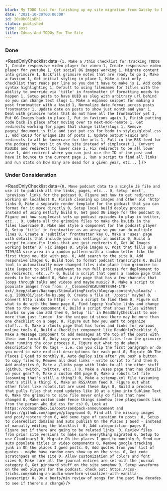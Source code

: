 ```yaml
---
blurb: My TODO list for finishing up my site migration from Gatsby to NextJS.
date: '2021-10-30T00:00:00'
id: 20eObC6LsBh1
status: published
type: post
title: Ideas And TODOs For The Site
---
```


### Done

<ReadOnlyChecklist data={`1, Make a /this checklist for tracking TODOs
1, Create responsive video player for vimeo
1, Create responsive video player for youtube
1, Get social OG images working
1, Migrate content into grimoire
1, Backfill grimoire notes that are ready to go
1, Make a favicon
1, Get initial styling in place
1, Make a text only checklist that reads per line so you don't have to make js
1, Add code syntax highlighting
1, Default to using filenames for titles with the ability to override via 'title' in frontmatter if formatting needs to happen
1, Setup posts to have UUID as slug with arbitrary url behind so you can change text slugs
1, Make a espanso snippet for making a post frontmatter with a ksuid
1, Normalize date format across posts frontmatter
1, Update date on posts to show just month and year
1, Deal with grimoire notes that do not have all the frontmatter yet
1, Put OG Images back in place
1, Put in favicons again
1, Finish putting code back in place after moving over to next-mdx-remote
1, Get redirects working for pages that change title/slugs
1, Remove pages/_document.js file and just put css for body in styles/global.css
1, Add KSUID for unique IDs of posts
1, Update output ksuids and redirects to all be lowercase for the urls
1, Pull in the RSS feed for the podcast to host it on the site instead of simplecast
1, Convert KSUIDs and redirects to lower case
1, Fix redirects to be all lower case
1, Add redirect where you can just use the ID of the post and have it bounce to the current page
1, Run a script to find all links and run stats on how many are dead for a given year, etc...
`} />

### Under Consideration 

<ReadOnlyChecklist data={`
0, Move podcast data to a single JS file and use it to publish all the links, pages, etc...
0, Setup 'next', 'previous' links for the podcast
0, Figure out how to get redirects working on localhost
0, Finish cleaning up images and other old 'http' links
0, Make a separate render template for the podcast that you can format for it more directly
0, Setup local build deploy process instead of using netlify build
0, Get good OG image for the podcast
0, Figure out how simplecast sets up podcast episodes to play in twitter, etc...
0, Update all the grimoire files to make the ksuids in the files lowercase
0, Make and style a component for the podcast player
0, Setup 'title' in frontmatter as an array so you can do multiple lines
0, Create a 'subtitle' frontmatter key
0, Make a 'uses' page with details that include your mic settings in auditio
0, Build a script to auto-fix links that are just redirects
0, Get OG Images working better
0, Fix images
0, Style images
0, Post that fills up a TI99/4A size area in a random pattern with a random letter like the first thing you did with pop.
0, Add search to the site
0, Add responsive images
0, Build tool to format podcast transcripts
0, Build tool to automatically move changed files into place from grimoire to site (expect to still need/want to run full process for deployment to do redirects, etc...?)
0, Build a script that opens a random page that needs to be scrubbed
0, Make a /tv page that has a few channels that loops through talks and videos and maybe music?
0, Make a script to populate images from from: /__Cleaned/WCAU49878494-1TB-ext/_keep/alans/Backups/StimulatingPixels/blog/wp-content/uploads/ - e.g. 2009/01/last-fm-bs.png
0, Create a file at '/posts' maybe?
0, Convert http links to https - run a script to find them
0, Figure out what to do with the home page
0, Find legecy YouTube links and change them to the new component
0, Build a script that shows files without blurbs so you can add them
0, Setup 'li' in ReadOnlyChecklist to use more than just 'index' for the unique id since there may be more than one checklist on a page.
0, Figure out how you want to organize stuff...
0, Make a /tools page that has forms and links for various online tools
0, Build a Checklist component like ReadOnlyChecklist
0, Make a Message component to add messages at the top of the posts with their own format
0, Only copy over new/updated files from the grimoire when running the copy process
0, Figure out what to do about descriptions for OG tags - i.e. can you clip the first paragraph or do you need to make explicit descriptions for each post
0, Migrate Oh The Places I Goed to monthly
0, Auto deploy site after you push a button to copy files
0, Remove all dead links - write script to find them
0, Add analytics
0, Make a /links page with links to all the other stuff (github, twitch, twitter, etc..)
0, Make a /uses page that has details on your gear?
0, Make a custom 404 page
0, Make a robots.txt file (assuming that's still a thing?)
0, Make a sitemap.xml file (assuming that's still a thing)
0, Make an RSS/Atom feed
0, Figure out what other files like robots.txt are used these days
0, Build a process that pulls files that need updates like 10 at a time into Sublime Text
0, Make the grimoire to site file mover only do files that have changed
0, Make custom code fence things somehow (see playgrounds link from the person who did css for cs)
0, Look at https://codesandbox.io/post/sandpack-announcement and https://github.com/agneym/playground
0, Find all the missing images and post/restore them
0, Add some type of curation to posts 
0, Setup to clearedlist domains and auto publish On The Places I Goed - instead of manually editing the blocklist 
0, Add categoriztion pages
0, Figure out if there are going to be related links 
0, Review files from prior site versions to make sure everything migrated
0, Setup to use Cloudinary?
0, Migrate Oh the places I goed to monthly
0, Send our auto populate titles in video components
0, Remove google tracking junk in Oh the places I goed posts.
0, Add quotes from your list of quotes - maybe have random ones show up on the site.
0, Get code scratchpads on the site
0, Allow customization of colors and font sizes
0, Make sure all the journal entires are set with the journal category
0, Get pinboard stuff on the site somehow
0, Setup waveforms on the web players for the podcast. check out: https://css-tricks.com/making-an-audio-waveform-visualizer-with-vanilla-javascript/
0, Do a beats/min review of songs for the past few decades to see if there's a change
`} />




